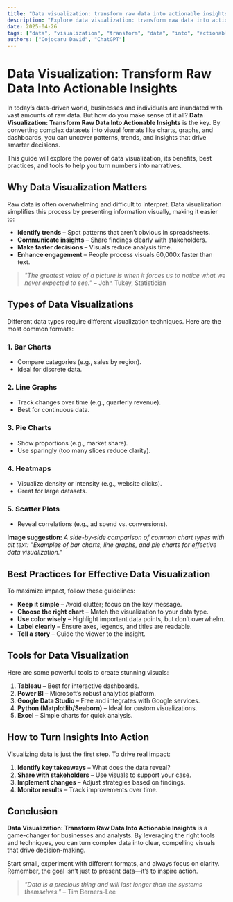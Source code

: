 ```yaml
---
title: "Data visualization: transform raw data into actionable insights"
description: "Explore data visualization: transform raw data into actionable insights in this detailed guide, offering insights, strategies, and practical tips to enhance your understanding and application of the topic."
date: 2025-04-26
tags: ["data", "visualization", "transform", "data", "into", "actionable", "insights"]
authors: ["Cojocaru David", "ChatGPT"]
---
```


# Data Visualization: Transform Raw Data Into Actionable Insights  

In today’s data-driven world, businesses and individuals are inundated with vast amounts of raw data. But how do you make sense of it all? **Data Visualization: Transform Raw Data Into Actionable Insights** is the key. By converting complex datasets into visual formats like charts, graphs, and dashboards, you can uncover patterns, trends, and insights that drive smarter decisions.  

This guide will explore the power of data visualization, its benefits, best practices, and tools to help you turn numbers into narratives.  

## Why Data Visualization Matters  

Raw data is often overwhelming and difficult to interpret. Data visualization simplifies this process by presenting information visually, making it easier to:  

- **Identify trends** – Spot patterns that aren’t obvious in spreadsheets.  
- **Communicate insights** – Share findings clearly with stakeholders.  
- **Make faster decisions** – Visuals reduce analysis time.  
- **Enhance engagement** – People process visuals 60,000x faster than text.  

> *"The greatest value of a picture is when it forces us to notice what we never expected to see."* – John Tukey, Statistician  

## Types of Data Visualizations  

Different data types require different visualization techniques. Here are the most common formats:  

### 1. **Bar Charts**  
- Compare categories (e.g., sales by region).  
- Ideal for discrete data.  

### 2. **Line Graphs**  
- Track changes over time (e.g., quarterly revenue).  
- Best for continuous data.  

### 3. **Pie Charts**  
- Show proportions (e.g., market share).  
- Use sparingly (too many slices reduce clarity).  

### 4. **Heatmaps**  
- Visualize density or intensity (e.g., website clicks).  
- Great for large datasets.  

### 5. **Scatter Plots**  
- Reveal correlations (e.g., ad spend vs. conversions).  

**Image suggestion:** *A side-by-side comparison of common chart types with alt text: "Examples of bar charts, line graphs, and pie charts for effective data visualization."*  

## Best Practices for Effective Data Visualization  

To maximize impact, follow these guidelines:  

- **Keep it simple** – Avoid clutter; focus on the key message.  
- **Choose the right chart** – Match the visualization to your data type.  
- **Use color wisely** – Highlight important data points, but don’t overwhelm.  
- **Label clearly** – Ensure axes, legends, and titles are readable.  
- **Tell a story** – Guide the viewer to the insight.  

## Tools for Data Visualization  

Here are some powerful tools to create stunning visuals:  

1. **Tableau** – Best for interactive dashboards.  
2. **Power BI** – Microsoft’s robust analytics platform.  
3. **Google Data Studio** – Free and integrates with Google services.  
4. **Python (Matplotlib/Seaborn)** – Ideal for custom visualizations.  
5. **Excel** – Simple charts for quick analysis.  

## How to Turn Insights Into Action  

Visualizing data is just the first step. To drive real impact:  

1. **Identify key takeaways** – What does the data reveal?  
2. **Share with stakeholders** – Use visuals to support your case.  
3. **Implement changes** – Adjust strategies based on findings.  
4. **Monitor results** – Track improvements over time.  

## Conclusion  

**Data Visualization: Transform Raw Data Into Actionable Insights** is a game-changer for businesses and analysts. By leveraging the right tools and techniques, you can turn complex data into clear, compelling visuals that drive decision-making.  

Start small, experiment with different formats, and always focus on clarity. Remember, the goal isn’t just to present data—it’s to inspire action.  

> *"Data is a precious thing and will last longer than the systems themselves."* – Tim Berners-Lee
